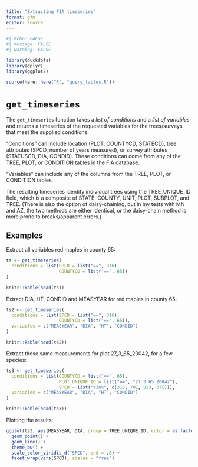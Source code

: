 ```yaml
---
title: "Extracting FIA timeseries"
format: gfm
editor: source
---
```


```r
#| echo: FALSE
#| message: FALSE
#| warning: FALSE

library(duckdbfs)
library(dplyr)
library(ggplot2)

source(here::here("R", "query_tables.R"))

```


# `get_timeseries`

The `get_timeseries` function takes a *list of conditions* and a *list of variables* and returns a timeseries of the requested variables for the trees/surveys that meet the supplied conditions.

"Conditions" can include location (PLOT, COUNTYCD, STATECD), tree attributes (SPCD, number of years measured), or survey attributes (STATUSCD, DIA, CONDID). These conditions can come from any of the TREE, PLOT, or CONDITION tables in the FIA database.

"Variables" can include any of the columns from the TREE, PLOT, or CONDITION tables. 

The resulting timeseries identify individual trees using the TREE_UNIQUE_ID field, which is a composite of STATE, COUNTY, UNIT, PLOT, SUBPLOT, and TREE. (There is also the option of daisy-chaining, but in my tests with MN and AZ, the two methods are either identical, or the daisy-chain method is more prone to breaks/apparent errors.)

## Examples

Extract all variables red maples in county 65:

```r

ts <- get_timeseries(
  conditions = list(SPCD = list("==", 316),
                    COUNTYCD = list("==", 65))
)

knitr::kable(head(ts))

```

Extract DIA, HT, CONDID and MEASYEAR for red maples in county 65:


```r

ts2 <- get_timeseries(
  conditions = list(SPCD = list("==", 316),
                    COUNTYCD = list("==", 65)),
  variables = c("MEASYEAR", "DIA", "HT", "CONDID")
)

knitr::kable(head(ts2))

```

Extract those same measurements for plot 27_3_65_20042, for a few species:


```r

ts3 <- get_timeseries(
  conditions = list(COUNTYCD = list("==", 65),
                    PLOT_UNIQUE_ID = list("==", "27_3_65_20042"),
                    SPCD = list("%in%", c(316, 701, 833, 375))),
  variables = c("MEASYEAR", "DIA", "HT", "CONDID")
)

knitr::kable(head(ts3))

```

Plotting the results:

```r

ggplot(ts3, aes(MEASYEAR, DIA, group = TREE_UNIQUE_ID, color = as.factor(SPCD))) +
  geom_point() +
  geom_line() +
  theme_bw() +
  scale_color_viridis_d("SPCD", end = .8) +
  facet_wrap(vars(SPCD), scales = "free")
```